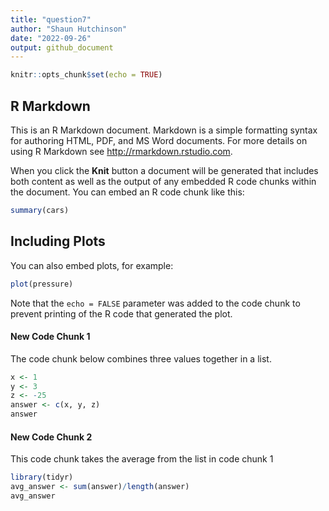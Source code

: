 ```yaml
---
title: "question7"
author: "Shaun Hutchinson"
date: "2022-09-26"
output: github_document
---
```


```r
knitr::opts_chunk$set(echo = TRUE)
```

## R Markdown

This is an R Markdown document. Markdown is a simple formatting syntax for authoring HTML, PDF, and MS Word documents. For more details on using R Markdown see <http://rmarkdown.rstudio.com>.

When you click the **Knit** button a document will be generated that includes both content as well as the output of any embedded R code chunks within the document. You can embed an R code chunk like this:

```r
summary(cars)
```

## Including Plots

You can also embed plots, for example:

```r
plot(pressure)
```

Note that the `echo = FALSE` parameter was added to the code chunk to prevent printing of the R code that generated the plot.

#### New Code Chunk 1
\n 
The code chunk below combines three values together in a list.
```r
x <- 1
y <- 3
z <- -25
answer <- c(x, y, z)
answer
```
#### New Code Chunk 2
\n
This code chunk takes the average from the list in code chunk 1
```r
library(tidyr)
avg_answer <- sum(answer)/length(answer)
avg_answer
```
